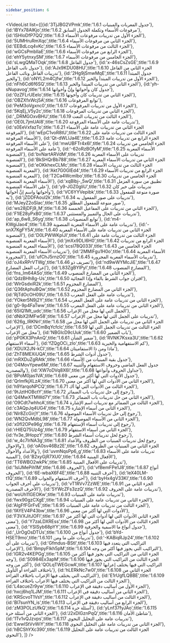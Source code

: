 ```yaml
---
sidebar_position: 6
---
```


<VideoList list={[{id:'3TjJBG2VPmk',title:'1.6.1 جدول المعربات والمبنيات'},
{id:'lBYx78AlKjo',title:'1.6.2 مرفوعات الأسماء وتكملة الجدول السابق'},
{id:'lSHIoDfP7QQ',title:'1.6.3 الجزء الأول من تدريبات مرفوعات الأسماء'},
{id:'5UMHruRmXqc',title:'1.6.4 الجزء الثاني من مرفوعات الأسماء'},
{id:'EEBdLcq4vKc',title:'1.6.5 الجزء الثالث من مرفوعات الأسماء'},
{id:'wGCsPmbIlaE',title:'1.6.6 الجزء الرابع من مرفوعات الأسماء'},
{id:'ehY5ytnxySM',title:'1.6.7 الجزء الخامس من مرفوعات الأسماء'},
{id:'sLwgQMaTOqk',title:'1.6.8 جدول الفاعل'},
{id:'x-46sCsZsGE',title:'1.6.9 حدول نائب الفاعل'},
{id:'AJx9KDU08HU',title:'1.6.10 الجزء الثاني من الفاعل تدريبات الفاعل ونائب الفاعل'},
{id:'2Hg9jSmwMqE',title:'1.6.11 جدول المبتدأ والخبر'},
{id:'oNYL2m4Cjfw',title:'1.6.12 الجزء الأول من تدريبات المبتدأ والخبر'},
{id:'nFh6Cd6f6SQ',title:'1.6.13 الجزء الثاني من تدريبات المبتدأ والخبر'},
{id:'yh-sNupavog',title:'1.6.14 جدول كان وأخواتها وإنَّ وأخواتها'},
{id:'0zZFLrUEeIo',title:'1.6.15 الجزء الثاني من تدريبات كان وأخوتها'},
{id:'OBZXfxWcj5A',title:'1.6.16 توابع المرفوعات'},
{id:'PeM3oVgxnc0',title:'1.6.17 الجزء الأول من تدريبات المرفوعات'},
{id:'5KqEj_V5y2c',title:'1.6.18 الجزء الثاني من تدريبات المرفوعات'},
{id:'_DRMGOxvBHU',title:'1.6.19 الجزء الثالث من تدريبات النعت'},
{id:'OE0L7jmUAI8',title:'1.6.20 تدريبات عامة على الأسماء المرفوعة'},
{id:'s0EeVxfazTo',title:'1.6.21 الجزء الثاني من تدريبات عامة على الأسماء المرفوعة'},
{id:'wEpC1voR8tU',title:'1.6.22 الجزء الثالث من تدريبات عامة على الأسماء المرفوعة'},
{id:'Qt-dWLlJa4E',title:'1.6.23 الجزء الرابع من تدريبات عامة على الأسماء المرفوعة'},
{id:'mwUBFTr4x6I',title:'1.6.24 الجزء الخامس من تدريبات عامة على الأسماء المرفوعة'},
{id:'-62oRzBOfyM',title:'1.6.25 الأسماء المعربة المنصوبة'},
{id:'bvNartARVdM',title:'1.6.26 تدريبات على الأسماء المعربة المنصوبة'},
{id:'BkSHQrBb788',title:'1.6.27 الجزء الثاني من تدريبات الأسماء المعربة المنصوبة'},
{id:'eOKkhexCLMc',title:'1.6.28 الجزء الثالث من تدريبات الأسماء المعربة المنصوبة'},
{id:'Akt7G0GIEd4',title:'1.6.29 الجزء الرابع من تدريبات الأسماء المعربة المنصوبة'},
{id:'T2Ca4WcmIbo',title:'1.6.30 الجزء الخامس من تدريبات الأسماء المعربة المنصوبة'},
{id:'xqBlbj-_5wQ',title:'1.6.31 تطبيق من سورة المزمل على الأسماء المنصوبة'},
{id:'y9-JGZ0gliU',title:'1.6.32 تدريبات على خبر كان وأخواتها واسم إنَّ أخواتها'},
{id:'VC6YYVepibk',title:'1.6.33 صورة منوعة للمفعول به'},
{id:'jZDDFAoul2k',title:'1.6.34 تدريبات على صور المفعول به'},
{id:'MJeyZ2oSlac',title:'1.6.35 صور منوعة للمفعول المطلق'},
{id:'ws28jDFj9_M',title:'1.6.36 الجزء الثاني من تدريبات على المفاعيل الخمسة'},
{id:'F1lE28yPxB0',title:'1.6.37 تدريبات على الحال والتمييز والمستثنى'},
{id:'ap_6w8_S6yg',title:'1.6.38 توابع المنصوبات'},
{id:'m4-KWgiJao4',title:'1.6.39 تدريبات عامة على الأسماء المعربة المنصوبة'},
{id:'-snX7KgFY5A',title:'1.6.40 الجزء الثاني من تدريبات عامة على الأسماء المعربة المنصوبة'},
{id:'D0LPWWKplJI',title:'1.6.41 الجزء الثالث من تدريبات عامة على الأسماء المعربة المنصوبة'},
{id:'jmXx9DLI6H0',title:'1.6.42 الجزء الرابع من تدريبات الأسماء المعربة المنصوبة'},
{id:'scsI78Q033I',title:'1.6.43 الجزء الخامس من تدريبات الأسماء المعربة المنصوبة'},
{id:'2MMlFgu1H0o',title:'1.6.44 الأسماء المعربة المجرورة'},
{id:'ufChJ5rnzO0',title:'1.6.45 تدريبات الأسماء المعربة المجرورة'},
{id:'oJ4xRPrVTWg',title:'1.6.46 تصريف ذو'},
{id:'nd9wWYMcJiE',title:'1.6.47 إعراب الفعل المضارع'},
{id:'L83ZgBYlPyI',title:'1.6.48 المضارع المنصوب'},
{id:'fns_lm64ASo',title:'1.6.49 الجزء الثاني من المضارع المنصوب'},
{id:'QdzBHh8g-Us',title:'1.6.50 اقتران جواب الشرط بالفاء وإذا الفجائية'},
{id:'WlrGsdxiR2k',title:'1.6.51 المضارع المجزوم'},
{id:'Q36tAphuBQw',title:'1.6.52 الجزء الثاني من المضارع المجزوم'},
{id:'RjTdOcOH09U',title:'1.6.53 تدريبات عامة على الفعل المعرب'},
{id:'YOker5N9j2Y',title:'1.6.54 الجزء الثاني من تدريبات عامة على الفعل المعرب'},
{id:'g0-9p4FaTww',title:'1.6.55 الجزء الثاني من تدريبات عامة على الفعل المعرب'},
{id:'65IQ1Mt_udc',title:'1.6.56 الجمل التي لها محل من الإعراب'},
{id:'dNbX2IMFw58',title:'1.6.57 تدريبات على الجمل التي لها محل من الإعراب'},
{id:'626g_lRKNrI',title:'1.6.58 الجزء الثاني من تدريبات على الجمل التي لها محل من الإعراب'},
{id:'DCmBqYcfclc',title:'1.6.59 الجزء الثالث من تدريبات الجمل التي لها محل من الإعراب'},
{id:'NBGIcD9cUuk',title:'1.6.60 باب الضمير'},
{id:'pP0KX3PnAnQ',title:'1.6.61 ضمير الشأن'},
{id:'RVNK7Ksxa3U',title:'1.6.62 أسماء الاستفهام'},
{id:'fZQgOCi_zIo',title:'1.6.63 كم الاستفهامية والخبرية'},
{id:'XDUX2JN-kCI',title:'1.6.64 ماذا ومن ذا الاستفاميتان'},
{id:'ZhT8MEXiUQA',title:'1.6.65 جدول أدوات الشرط'},
{id:'mRXDuZgRAtk',title:'1.6.66 جدول بقية المبنيات من الٍأسماء'},
{id:'O4MovYpew6M',title:'1.6.67 جدول  الفعل الماضي وحروف الاستفهام والتنيبه والمصدرية'},
{id:'XW7oDVq8X6I',title:'1.6.68 جداول الحروف وأنواعها'},
{id:'BPoM0jas1VA',title:'1.6.69 جدول الأدوات التي لها أكثر من معنى'},
{id:'QrlmfkjXLzA',title:'1.6.70 الجزء الثاني من الأدوات التي لها أكثر من معنى'},
{id:'h9YarqoNPCQ',title:'1.6.71 الجزء الثالث من الأدوات التي لها أك'},
{id:'9tJztHOBctY',title:'1.6.72 رجوع إلى حل تدريبات باب الضمائر'},
{id:'Q4MwXTMWd7Y',title:'1.6.73 الجزء الثاني من حل تدريبات باب الضمائر'},
{id:'O9Cdt7whhcA',title:'1.6.74 الجزء الثالث من الضمائر مع تدريبات اسم الإشارة'},
{id:'c3AQpJq4UG4',title:'1.6.75 الجزء الثاني من أسماء الإشارة'},
{id:'Nlr8ZcGirjY',title:'1.6.76 رجوع إلى حل تدريبات الأسماء الموصولة'},
{id:'WN2QvMdbL98',title:'1.6.77 الجزء الثاني من الأسماء الموصولة'},
{id:'x0fI2OPe96g',title:'1.6.78 رجوع إلى تدريبات أسماء الإستفهام'},
{id:'rHlEQ75Uz4g',title:'1.6.79 الجزء الثاني من أسماء الاستفهام'},
{id:'fv3e_9HopzY',title:'1.6.80 رجوع لحل تدريبات أسماء الشرط'},
{id:'w_4c7IrNA3g',title:'1.6.81 رجوع لحل تدريبات المبنيات من الظروف والأعداد والاحوال'},
{id:'oA0sv46Bz2E',title:'1.6.82 الجزء الثاني من المبنيات من الظروف والأعداد والأحوال'},
{id:'uvmNqsPp6_g',title:'1.6.83 تدريبات عامة على الأسماء المبنية'},
{id:'B2xyGjR7XU0',title:'1.6.84 الأفعال المبنية'},
{id:'TT6WBO2wkPk',title:'1.6.85 تدريبات على الأفعال المبنية'},
{id:'1sIJMePih1M',title:'1.6.86 الحروف'},
{id:'vfBemFPe1J8',title:'1.6.87 أنواع الحروف'},
{id:'6E-wbaX6F4E',title:'1.6.88 أحرف التنبيه'},
{id:'leX40LM-t1Q',title:'1.6.89 أحرف الاستفهام والجواب'},
{id:'byHx4gV33KI',title:'1.6.90 تدريبات على أحرف الجواب'},
{id:'vT1RVv7ZzWE',title:'1.6.91 الجزء الثاني من الأحرف المصدرية'},
{id:'5YWcZFs3zzQ',title:'1.6.92 تدريبات عامة على الحروف'},
{id:'woUh11GEOKw',title:'1.6.93 تدريبات عامة على المبنيات'},
{id:'fwx90gzCXgE',title:'1.6.94 الجزء الثاني من تدريبات عامة على المبنيات'},
{id:'AlgFfFGrFvE',title:'1.6.95 الجزء الثالث من تدريبات عامة على المبنيات'},
{id:'fAYEV4P43bw',title:'1.6.96 الأدوات التي لها أكثر من معنى'},
{id:'F3VXJitJOFI',title:'1.6.97 الجزء الثاني  الأدوات التي لها أدوات التي لها أكثر من معنى'},
{id:'Y7zaLDXREss',title:'1.6.98 الجزء الثالث من الأدوات التي لها أكثر من معنى'},
{id:'YSISyb68pYY',title:'1.6.99 جدول أنواع ما الاسمية والحرفية'},
{id:'_UrOgOsDTUs',title:'1.6.100 جدول أنواع من'},
{id:'bYd-HSET9mo',title:'1.6.101 تدريبات على ما ومن'},
{id:'-KABiqRJp24',title:'1.6.102 تدريبات على أي'},
{id:'Gfmdus-BStI',title:'1.6.103 التراكيب التي يتعدد فيها الإعراب'},
{id:'BmpyFIkh5pM',title:'1.6.104 التراكيب التي يجوز فيها أكثر من وجه'},
{id:'IGR2v4KEPGg',title:'1.6.105 الجزء الثاني من التراكيب التي يجوز فيها أكثر من وجه'},
{id:'S0984Ex3apM',title:'1.6.106 الجزء الثالث من التراكيب التي يجوز فيها أكثر من وجه'},
{id:'QOLqTWEGcwA',title:'1.6.107 التراكيب التي فيها يختلف إعرابها باختلاف القراءة أو التأويل'},
{id:'hLERkNc7w0I',title:'1.6.108 الجزء الثاني من التراكيب التي يختلف فيها الإعراب باختلاف القراءة'},
{id:'E1rUgfLQBBE',title:'1.6.109 الجزء الثالث من التراكيب التي يختلف فيها الاعراب باختلاف القراءة'},
{id:'L4acueZr9yw',title:'1.6.110 الجزء الأول من أساليب دقيقة في الإعراب'},
{id:'hxcj6hq1LJM',title:'1.6.111 الجزء الثاني من أساليب دقيقة في الإعراب'},
{id:'KRScvoT1VsY',title:'1.6.112 الجزء الثالث من أساليب دقيقة في الإعراب'},
{id:'Bl7sunYN_is',title:'1.6.113 الجزء الرابع من أساليب دقيقة في الإعراب'},
{id:'zM3POLzUfkQ',title:'1.6.114 أسئلة حرة'},
{id:'yLnf37fyJAo',title:'1.6.115 الجزء الثاني من أسئلة حرة'},
{id:'J2xDlGznPqQ',title:'1.6.116 شاطئ الأمان'},
{id:'1Tv1vQJzvps',title:'1.6.117 تدريبات عامة على التحليل النحوي'},
{id:'EwwlStVvWiY',title:'1.6.118 الجزء الثاني من تدريبات عامة على التحليل النحوي'},
{id:'hBCShYXc390',title:'1.6.119 الجزء الثالث من تدريبات عامة على التحليل النحوي'},
]}
/>
